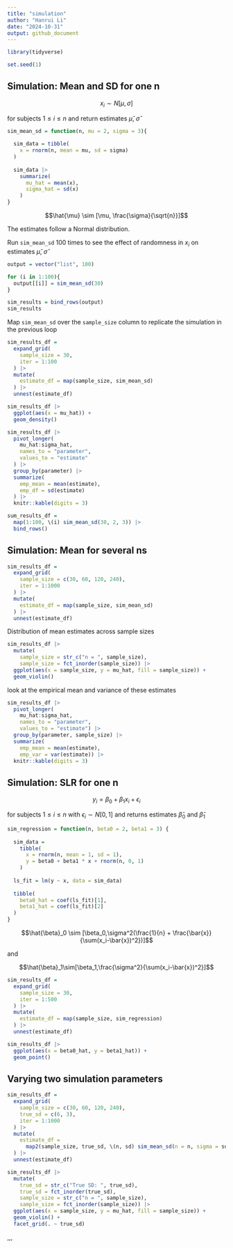 ```yaml
---
title: "simulation"
author: "Hanrui Li"
date: "2024-10-31"
output: github_document
---
```


```r
library(tidyverse)

set.seed(1)
```

## Simulation: Mean and SD for one **n**

$$x_i \sim N[\mu, \sigma]$$

for subjects $1 \le i \le n$ and return estimates $\hat{\mu}$, $\hat{\sigma}$

```r
sim_mean_sd = function(n, mu = 2, sigma = 3){
  
  sim_data = tibble(
    x = rnorm(n, mean = mu, sd = sigma)
  )
  
  sim_data |>
    summarize(
      mu_hat = mean(x),
      sigma_hat = sd(x)
    )
}
```

$$\hat{\mu} \sim [\mu, \frac{\sigma}{\sqrt{n}}]$$

The estimates follow a Normal distribution.

Run `sim_mean_sd` 100 times to see the effect of randomness in $x_i$ on estimates $\hat{\mu}$, $\hat{\sigma}$

```r
output = vector("list", 100)

for (i in 1:100){
  output[[i]] = sim_mean_sd(30)
}

sim_results = bind_rows(output)
sim_results
```

Map `sim_mean_sd` over the `sample_size` column to replicate the simulation in the previous loop

```r
sim_results_df = 
  expand_grid(
    sample_size = 30,
    iter = 1:100
  ) |>
  mutate(
    estimate_df = map(sample_size, sim_mean_sd)
  ) |>
  unnest(estimate_df)
```

```r
sim_results_df |>
  ggplot(aes(x = mu_hat)) +
  geom_density()
```

```r
sim_results_df |>
  pivot_longer(
    mu_hat:sigma_hat,
    names_to = "parameter",
    values_to = "estimate"
  ) |>
  group_by(parameter) |>
  summarize(
    emp_mean = mean(estimate),
    emp_df = sd(estimate)
  ) |>
  knitr::kable(digits = 3)
```

```r
sum_results_df = 
  map(1:100, \(i) sim_mean_sd(30, 2, 3)) |>
  bind_rows()
```


## Simulation: Mean for several **n**s

```r
sim_results_df = 
  expand_grid(
    sample_size = c(30, 60, 120, 240),
    iter = 1:1000
  ) |> 
  mutate(
    estimate_df = map(sample_size, sim_mean_sd)
  ) |> 
  unnest(estimate_df)
```

Distribution of mean estimates across sample sizes

```r
sim_results_df |> 
  mutate(
    sample_size = str_c("n = ", sample_size),
    sample_size = fct_inorder(sample_size)) |> 
  ggplot(aes(x = sample_size, y = mu_hat, fill = sample_size)) + 
  geom_violin()
```

look at the empirical mean and variance of these estimates

```r
sim_results_df |> 
  pivot_longer(
    mu_hat:sigma_hat,
    names_to = "parameter", 
    values_to = "estimate") |> 
  group_by(parameter, sample_size) |> 
  summarize(
    emp_mean = mean(estimate),
    emp_var = var(estimate)) |> 
  knitr::kable(digits = 3)
```


## Simulation: SLR for one **n**

$$y_i = \beta_0+\beta_1 x_i + \epsilon_i$$

for subjects $1 \le i \le n$ with $\epsilon_i \sim N[0,1]$ and returns estimates $\hat{\beta}_0$ and $\hat{\beta}_1$

```r
sim_regression = function(n, beta0 = 2, beta1 = 3) {
  
  sim_data = 
    tibble(
      x = rnorm(n, mean = 1, sd = 1),
      y = beta0 + beta1 * x + rnorm(n, 0, 1)
    )
  
  ls_fit = lm(y ~ x, data = sim_data)
  
  tibble(
    beta0_hat = coef(ls_fit)[1],
    beta1_hat = coef(ls_fit)[2]
  )
}
```


$$\hat{\beta}_0 \sim [\beta_0,\sigma^2(\frac{1}{n} + \frac{\bar{x}}{\sum(x_i-\bar{x})^2})]$$

and

$$\hat{\beta}_1\sim[\beta_1,\frac{\sigma^2}{\sum(x_i-\bar{x})^2}]$$

```r
sim_results_df = 
  expand_grid(
    sample_size = 30,
    iter = 1:500
  ) |> 
  mutate(
    estimate_df = map(sample_size, sim_regression)
  ) |> 
  unnest(estimate_df)
```

```r
sim_results_df |> 
  ggplot(aes(x = beta0_hat, y = beta1_hat)) + 
  geom_point()
```


## Varying two simulation parameters

```r
sim_results_df = 
  expand_grid(
    sample_size = c(30, 60, 120, 240),
    true_sd = c(6, 3),
    iter = 1:1000
  ) |> 
  mutate(
    estimate_df = 
      map2(sample_size, true_sd, \(n, sd) sim_mean_sd(n = n, sigma = sd))
  ) |> 
  unnest(estimate_df)
```

```r
sim_results_df |> 
  mutate(
    true_sd = str_c("True SD: ", true_sd),
    true_sd = fct_inorder(true_sd),
    sample_size = str_c("n = ", sample_size),
    sample_size = fct_inorder(sample_size)) |> 
  ggplot(aes(x = sample_size, y = mu_hat, fill = sample_size)) + 
  geom_violin() + 
  facet_grid(. ~ true_sd)
```
,,,


